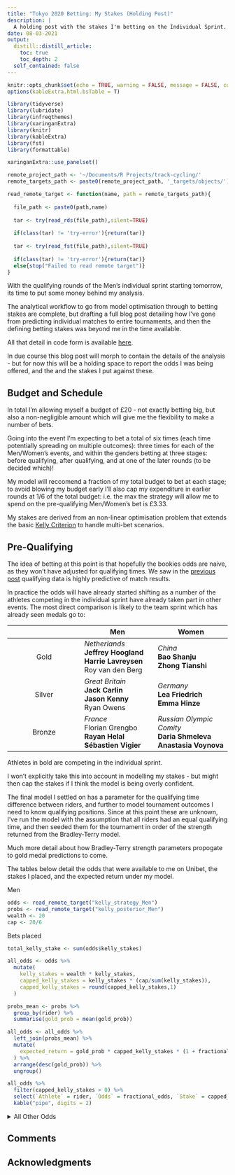```yaml
---
title: "Tokyo 2020 Betting: My Stakes (Holding Post)"
description: |
  A holding post with the stakes I'm betting on the Individual Sprint. In the imminent future this post will be replaced by a full analysis of how I used draws from the Bradley-Terry model to derive the posterior distribution for the Gold medal winners of the track cycling Individual sprint. And how these were combined with the Kelly Criterion to derive optimised betting stakes under uncertainty.
date: 08-03-2021
output:
  distill::distill_article:
    toc: true
    toc_depth: 2
  self_contained: false
---
```


```r
knitr::opts_chunk$set(echo = TRUE, warning = FALSE, message = FALSE, code_folding = TRUE)
options(kableExtra.html.bsTable = T)

library(tidyverse)
library(lubridate)
library(infreqthemes)
library(xaringanExtra)
library(knitr)
library(kableExtra)
library(fst)
library(formattable)

xaringanExtra::use_panelset()

remote_project_path <- '~/Documents/R Projects/track-cycling/'
remote_targets_path <- paste0(remote_project_path, '_targets/objects/')

read_remote_target <- function(name, path = remote_targets_path){
  
  file_path <- paste0(path,name)
  
  tar <- try(read_rds(file_path),silent=TRUE)
  
  if(class(tar) != 'try-error'){return(tar)}
  
  tar <- try(read_fst(file_path),silent=TRUE)
  
  if(class(tar) != 'try-error'){return(tar)}
  else{stop("Failed to read remote target")}
}

```

With the qualifying rounds of the Men's individual sprint starting tomorrow, its time to put some money behind my analysis.

The analytical workflow to go from model optimisation through to betting stakes are complete, but drafting a full blog post detailing how I've gone from predicting individual matches to entire tournaments, and then the defining betting stakes was beyond me in the time available.

<aside>All that detail in code form is available [here](https://github.com/odaniel1/track-cycling).</aside> 

In due course this blog post will morph to contain the details of the analysis - but for now this will be a holding space to report the odds I was being offered, and the and the stakes I put against these.

## Budget and Schedule

In total I'm allowing myself a budget of £20 - not exactly betting big, but also a non-negligible amount which will give me the flexibility to make a number of bets.

Going into the event I'm expecting to bet a total of six times (each time potentially spreading on multiple outcomes): three times for each of the Men/Women's events, and within the genders betting at three stages: before qualifying, after qualifying, and at one of the later rounds (to be decided which)!

My model will reccomend a fraction of my total budget to bet at each stage; to avoid blowing my budget early I'll also cap my expenditure in earlier rounds at 1/6 of the total budget: i.e. the max the strategy will allow me to spend on the pre-qualifying Men/Women's bet is £3.33.

<aside>My stakes are derived from an non-linear optimisation problem that extends the basic [Kelly Criterion](https://en.wikipedia.org/wiki/Kelly_criterion) to handle multi-bet scenarios.</aside>

## Pre-Qualifying

The idea of betting at this point is that hopefully the bookies odds are naive, as they won't have adjusted for qualifying times. We saw in the [previous post](https://www.infreq.com/posts/2021-07-28-tokyo-2020-ii/) qualifying data is highly predictive of match results.

In practice the odds will have already started shifting as a number of the athletes competing in the individual sprint have already taken part in other events. The most direct comparison is likely to the team sprint which has already seen medals go to:

| | Men | Women |
|:-:|---|---|
|Gold |*Netherlands*<br> **Jeffrey Hoogland<br>Harrie Lavreysen**<br>Roy van den Berg | *China*<br>**Bao Shanju<br>Zhong Tianshi** |
|Silver| *Great Britain*<br>**Jack Carlin<br>Jason Kenny<br>**Ryan Owens | *Germany*<br>**Lea Friedrich<br>Emma Hinze** |
|Bronze| *France*<br>Florian Grengbo<br>**Rayan Helal<br>Sébastien Vigier** |*Russian Olympic Comity*<br>**Daria Shmeleva<br>Anastasia Voynova** |

<aside>Athletes in bold are competing in the individual sprint.</aside>

I won't explicitly take this into account in modelling my stakes - but might then cap the stakes if I think the model is being overly confident.

The final model I settled on has a parameter for the qualifying time difference between riders, and further to model tournament outcomes I need to know qualifying positions. Since at this point these are unknown, I've run the model with the assumption that all riders had an equal qualifying time, and then seeded them for the tournament in order of the strength returned from the Bradley-Terry model.

<aside>Much more detail about how Bradley-Terry strength parameters propogate to gold medal predictions to come.</aside>

The tables below detail the odds that were available to me on Unibet, the stakes I placed, and the expected return under my model.

::::: {.panelset}

::: {.panel}
[Men]{.panel-name}

```r
odds <- read_remote_target("kelly_strategy_Men")
probs <- read_remote_target("kelly_posterior_Men")
wealth <- 20
cap <- 20/6
```

Bets placed

```r

total_kelly_stake <- sum(odds$kelly_stakes)

all_odds <- odds %>% 
  mutate(
    kelly_stakes = wealth * kelly_stakes,
    capped_kelly_stakes = kelly_stakes * (cap/sum(kelly_stakes)),
    capped_kelly_stakes = round(capped_kelly_stakes,1)
  ) 

probs_mean <- probs %>%
  group_by(rider) %>%
  summarise(gold_prob = mean(gold_prob))

all_odds <- all_odds %>%
  left_join(probs_mean) %>%
  mutate(
    expected_return = gold_prob * capped_kelly_stakes * (1 + fractional_odds)
  ) %>%
  arrange(desc(gold_prob)) %>%
  ungroup()

all_odds %>%
  filter(capped_kelly_stakes > 0) %>%
  select(`Athlete` = rider, `Odds` = fractional_odds, `Stake` = capped_kelly_stakes, `Modelled Gold Prob.` = gold_prob, `Expected Return`= expected_return) %>%
  kable("pipe", digits = 2)
```


<details>
<summary>All Other Odds</summary>
```r
all_odds %>%
  filter(capped_kelly_stakes == 0) %>%
  select(`Athlete` = rider, `Odds` = fractional_odds, `Stake` = kelly_stakes, `Modelled Gold Prob.` = gold_prob, `Expected Return`= expected_return) %>%
  kable("pipe", digits = 2)
```
</details>
:::
:::::



## Comments

## Acknowledgments {.appendix}


  
